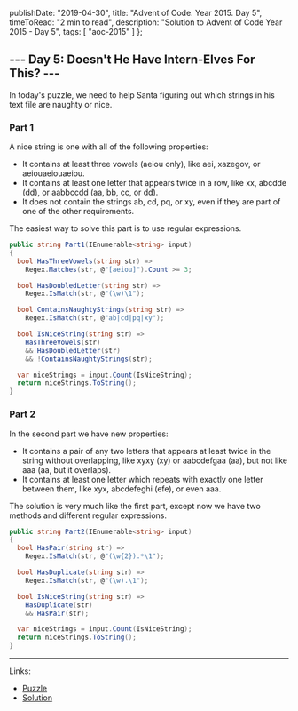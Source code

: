   publishDate: "2019-04-30",
  title: "Advent of Code. Year 2015. Day 5",
  timeToRead: "2 min to read",
  description: "Solution to Advent of Code Year 2015 - Day 5",
  tags: [
    "aoc-2015"
  ]
};

## --- Day 5: Doesn't He Have Intern-Elves For This? ---

In today's puzzle, we need to help Santa figuring out which strings in his text file are naughty or nice. 

### Part 1

A nice string is one with all of the following properties:

- It contains at least three vowels (aeiou only), like aei, xazegov, or aeiouaeiouaeiou.
- It contains at least one letter that appears twice in a row, like xx, abcdde (dd), or aabbccdd (aa, bb, cc, or dd).
- It does not contain the strings ab, cd, pq, or xy, even if they are part of one of the other requirements.

The easiest way to solve this part is to use regular expressions.

```csharp
public string Part1(IEnumerable<string> input)
{
  bool HasThreeVowels(string str) => 
    Regex.Matches(str, @"[aeiou]").Count >= 3;

  bool HasDoubledLetter(string str) => 
    Regex.IsMatch(str, @"(\w)\1");

  bool ContainsNaughtyStrings(string str) => 
    Regex.IsMatch(str, @"ab|cd|pq|xy");

  bool IsNiceString(string str) =>
    HasThreeVowels(str)
    && HasDoubledLetter(str)
    && !ContainsNaughtyStrings(str);

  var niceStrings = input.Count(IsNiceString);
  return niceStrings.ToString();
}
```

### Part 2

In the second part we have new properties:

- It contains a pair of any two letters that appears at least twice in the string without overlapping, like xyxy (xy) or aabcdefgaa (aa), but not like aaa (aa, but it overlaps).
- It contains at least one letter which repeats with exactly one letter between them, like xyx, abcdefeghi (efe), or even aaa.

The solution is very much like the first part, except now we have two methods and different regular expressions.

```csharp
public string Part2(IEnumerable<string> input)
{
  bool HasPair(string str) => 
    Regex.IsMatch(str, @"(\w{2}).*\1");

  bool HasDuplicate(string str) => 
    Regex.IsMatch(str, @"(\w).\1");

  bool IsNiceString(string str) =>
    HasDuplicate(str)
    && HasPair(str);

  var niceStrings = input.Count(IsNiceString);
  return niceStrings.ToString();
}
```

- - -

Links:

* [Puzzle](https://adventofcode.com/2015/day/5)
* [Solution](https://github.com/PDmatrix/advent-of-code/tree/master/CSharp/Solutions/2015/5)
